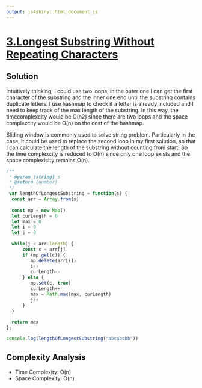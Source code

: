 ```yaml
---
output: js4shiny::html_document_js
---
```


# [3.Longest Substring Without Repeating Characters](https://leetcode.com/problems/longest-substring-without-repeating-characters/)

## Solution
Intuitively thinking, I could use two loops, in the outer one I can get the first character of the 
substring and the inner one end until the substring contains duplicate letters. I use hashmap to check 
if a letter is already included and I need to keep track of the max length of the substring. In this way, 
the timecomplexcity would be O(n2) since there are two loops and the space complexcity would be O(n) on 
the cost of the hashmap.

Sliding window is commonly used to solve string problem. Particularly in the case, it could be used to 
replace the second loop in my first solution, so that I can calculate the length of the substring without 
counting from start. So the time complexcity is reduced to O(n) since only one loop exists and the space 
complexicity remains O(n).

```js
/**
 * @param {string} s
 * @return {number}
 */
 var lengthOfLongestSubstring = function(s) {
  const arr = Array.from(s)
  
  const mp = new Map()
  let curLength = 0
  let max = 0
  let i = 0
  let j = 0
  
  while(j < arr.length) {
      const c = arr[j]
      if (mp.get(c)) {
         mp.delete(arr[i])
         i++
         curLength--
      } else {
         mp.set(c, true)
         curLength++
         max = Math.max(max, curLength)
         j++
      }        
  }
  
  return max
};

console.log(lengthOfLongestSubstring("abcabcbb"))
```

## Complexity Analysis

* Time Complexity: O(n)       
* Space Complexity: O(n)

